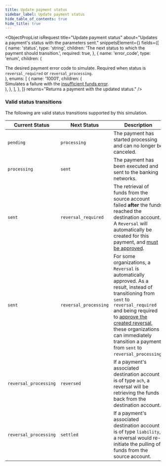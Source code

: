 ```yaml
---
title: Update payment status
sidebar_label: Update payment status
hide_table_of_contents: true
hide_title: true
---
```



<ObjectPropList
  isRequest
  title="Update payment status"
  about="Updates a payment's status with the parameters sent."
  snippetsElement={<SimulatePaymentsUpdate />}
  fields={[
    {
      name: 'status',
      type: 'string',
      children: 'The next status to which the payment should transition.',
      required: true,
    },
    {
      name: 'error_code',
      type: 'enum',
      children: (
        <div>
          The desired payment error code to simulate. Required when status
          is <code>reversal_required</code> or <code>reversal_processing</code>.
        </div>
      ),
      enums: [
        {
          name: '10001',
          children: (
            <div>
              Simulates a failure with the <a href="/api/errors/10001">insufficient funds error</a>.
            </div>
          ),
        },
      ],
    },
  ]}
  returns="Returns a payment with the updated status."
/>

### Valid status transitions

The following are valid status transitions supported by this simulation.

| Current Status        | Next Status           | Description                                                                                                                                                                                                                                                                                                                        |
|-----------------------|-----------------------|------------------------------------------------------------------------------------------------------------------------------------------------------------------------------------------------------------------------------------------------------------------------------------------------------------------------------------|
| `pending`             | `processing`          | The payment has started processing and can no longer be canceled.                                                                                                                                                                                                                                                                  |
| `processing`          | `sent`                | The payment has been executed and sent to the banking networks.                                                                                                                                                                                                                                                                    |
| `sent`                | `reversal_required`   | The retrieval of funds from the source account failed __after__ the funds reached the destination account. A `Reversal` will automatically be created for this payment, and [must be approved](/api/core/payments/reversals/update).                                                                                               |
| `sent`                | `reversal_processing` | For some organizations, a `Reversal` is automatically approved. As a result, instead of transitioning from `sent` to `reversal_required` and being required to [approve the created reversal](/api/core/payments/reversals/update), these organizations can immediately transition a payment from `sent` to `reversal_processing`. |
| `reversal_processing` | `reversed`            | If a payment's associated destination account is of type `ach`, a reversal will be retrieving the funds back from the destination account.                                                                                                                                                                                         |
| `reversal_processing` | `settled`             | If a payment's associated destination account is of type `liability`, a reversal would re-initiate the pulling of funds from the source account.                                                                                                                                                                                   |

